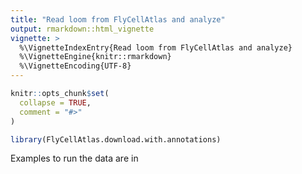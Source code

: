 ```yaml
---
title: "Read loom from FlyCellAtlas and analyze"
output: rmarkdown::html_vignette
vignette: >
  %\VignetteIndexEntry{Read loom from FlyCellAtlas and analyze}
  %\VignetteEngine{knitr::rmarkdown}
  %\VignetteEncoding{UTF-8}
---
```


```r
knitr::opts_chunk$set(
  collapse = TRUE,
  comment = "#>"
)
```

```r
library(FlyCellAtlas.download.with.annotations)
```

Examples to run the data are in 
```r

```

